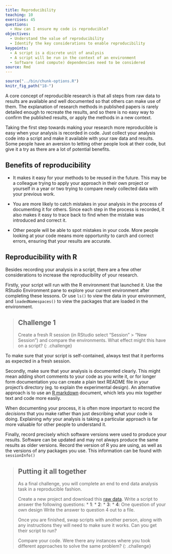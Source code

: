```yaml
---
title: Reproducibility 
teaching: 10
exercises: 45
questions: 
  - How can I ensure my code is reproducible?
objectives:
  - Understand the value of reproducibility
  - Identify the key considerations to enable reproducibility
keypoints:
  - A script is a discrete unit of analysis
  - A script will be run in the context of an environment
  - Software (and compute) dependencies need to be considered
source: Rmd
---
```


```r
source("../bin/chunk-options.R")
knitr_fig_path("18-")
```

A core concept of reproducible research is that all steps from raw data to results are available
and well documented so that others can make use of them. The explanation of research methods in 
published papers is rarely detailed enough to recreate the results, and so there is no easy way to
confirm the published results, or apply the methods in a new context. 

Taking the first step towards making your research more reproducible is easy when your analysis is 
recorded in code. Just collect your analysis code into a script and make it available with
your raw data and results. Some people have an aversion to letting other people look at their code,
but give it a try as there are a lot of potential benefits.

## Benefits of reproducibility

* It makes it easy for your methods to be reused in the future. This may be a colleague trying to 
apply your approach in their own project or yourself in a year or two trying to compare newly
collected data with your previous work.

* You are more likely to catch mistakes in your analysis in the process of documenting it for others.
Since each step in the process is recorded, it also makes it easy to trace back to find when the 
mistake was introduced and correct it.

* Other people will be able to spot mistakes in your code. More people looking at your code means 
more opportunity to carch and correct errors, ensuring that your results are accurate.

## Reproducibility with R

Besides recording your analysis in a script, there are a few other considerations to increase the
reproducibility of your research.

Firstly, your script will run with the R environment that launched it. Use the RStudio Environment 
pane to explore your current environment after completing these lessons. Or use `ls()` to view the 
data in your environment, and `loadedNamespaces()` to view the packages that are loaded in the 
environment. 

> ## Challenge 1
> Create a fresh R session (in RStudio select "Session" > "New Session") and compare the environments.
> What effect might this have on a script?
{: .challenge}

To make sure that your script is self-contained, always test that it performs as expected in a 
fresh session.

Secondly, make sure that your analysis is documented clearly. This might mean adding short comments 
to your code as you write it, or for longer form documentation you can create a plain text README 
file in your project's directory (eg. to explain the experimental design). An alternative approach
is to use an [R markdown](https://rmarkdown.rstudio.com) document, which lets you mix together text 
and code more easily. 

When documenting your process, it is often more important to record the *decisions* that you make
rather than just describing what your code is doing. Explaining *why* your analysis is taking a 
particular approach is far more valuable for other people to understand it.

Finally, record precisely which software versions were used to produce your results. Software can
be updated and may not always produce the same results as older versions. Record the version of R
you are using, as well as the versions of any packages you use. This information can be found with
`sessionInfo()`

> ## Putting it all together
> 
> As a final challenge, you will complete an end to end data analysis task in a reproducible fashion.
>
> Create a new project and download this [raw data](link_goes_here). Write a script to 
> answer the following questions:
> * **1**:<Q1>
> * **2**:<Q2>
> * **3**:<Q3>
> * **4**: One question of your own design
> Write the answer to question 4 out to a file.
>
> Once you are finished, swap scripts with another person, along with any instructions they will need
> to make sure it works. Can you get their script to run? 
> 
> Compare your code. Were there any instances where you took different approaches to solve the same
> problem?
{: .challenge}


